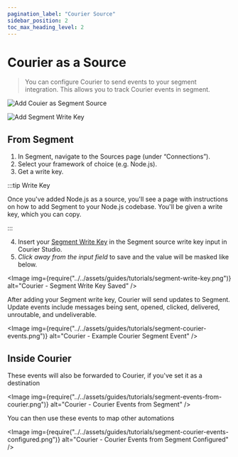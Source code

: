 ```yaml
---
pagination_label: "Courier Source"
sidebar_position: 2
toc_max_heading_level: 2
---
```



# Courier as a Source

> You can configure Courier to send events to your segment integration. This allows you to track Courier events in segment.

<GifWrapper width={952} height={500} caption="Add Couier as Segment Sourcep">

![Add Couier as Segment Source](../../assets/guides/tutorials/segment-courier-add-source.gif)

</GifWrapper>

<GifWrapper width={1920} height={1080} caption="Add Segment Write Key">

![Add Segment Write Key](../../assets/guides/tutorials/segment-courier-source-setup.gif)

</GifWrapper>

## From Segment

1. In Segment, navigate to the Sources page (under “Connections”).
2. Select your framework of choice (e.g. Node.js).
3. Get a write key.

:::tip Write Key

Once you've added Node.js as a source, you'll see a page with instructions on how to add Segment to your Node.js codebase. You'll be given a write key, which you can copy.

:::

4. Insert your [Segment Write Key](https://segment.com/docs/connections/find-writekey/) in the Segment source write key input in Courier Studio.
5. *Click away from the input field* to save and the value will be masked like below.

<Image
  img={require("../../assets/guides/tutorials/segment-write-key.png")}
  alt="Courier - Segment Write Key Saved"
/>

After adding your Segment write key, Courier will send updates to Segment. 
Update events include messages being sent, opened, clicked, delivered, unroutable, and undeliverable. 

<Image
  img={require("../../assets/guides/tutorials/segment-courier-events.png")}
  alt="Courier - Example Courier Segment Event"
/>

## Inside Courier

These events will also be forwarded to Courier, if you've set it as a destination

<Image
  img={require("../../assets/guides/tutorials/segment-events-from-courier.png")}
  alt="Courier - Courier Events from Segment"
/>

You can then use these events to map other automations 

<Image
  img={require("../../assets/guides/tutorials/segment-courier-events-configured.png")}
  alt="Courier - Courier Events from Segment Configured"
/>
